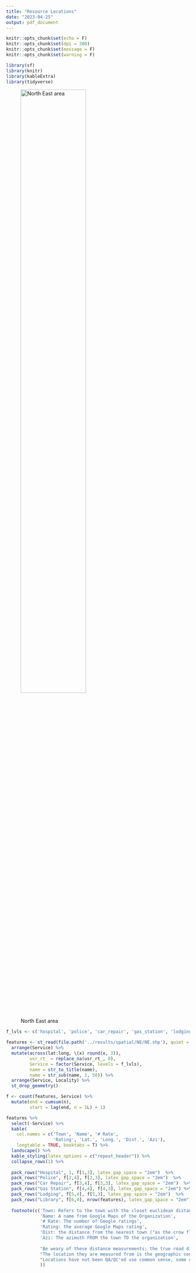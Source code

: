 ```yaml
---
title: "Resource Locations"
date: "2023-04-25"
output: pdf_document
---
```



```r
knitr::opts_chunk$set(echo = F)
knitr::opts_chunk$set(dpi = 300) 
knitr::opts_chunk$set(message = F)
knitr::opts_chunk$set(warning = F)
```

```r
library(sf)
library(knitr)
library(kableExtra)
library(tidyverse)
```


![North East area](../results/maps/NE.png){height=65%}

\newpage


```r

f_lvls <- c('hospital', 'police', 'car_repair', 'gas_station', 'lodging', 'library')

features <- st_read(file.path('../results/spatial/NE/NE.shp'), quiet = T) %>% 
  arrange(Service) %>% 
  mutate(across(lat:long, \(x) round(x, 3)),
         usr_rt_ = replace_na(usr_rt_, 0), 
         Service = factor(Service, levels = f_lvls), 
         name = str_to_title(name), 
         name = str_sub(name, 1, 50)) %>% 
  arrange(Service, Locality) %>% 
  st_drop_geometry() 

f <- count(features, Service) %>% 
  mutate(end = cumsum(n), 
         start = lag(end, n = 1L) + 1)

features %>% 
  select(-Service) %>% 
  kable(
    col.names = c('Town', 'Name', '# Rate', 
                  'Rating', 'Lat.', 'Long.', 'Dist.', 'Azi'),
    longtable = TRUE, booktabs = T) %>% 
  landscape() %>% 
  kable_styling(latex_options = c("repeat_header")) %>% 
  collapse_rows(1) %>% 
  
  pack_rows("Hospital", 1, f[1,3], latex_gap_space = "2em")  %>% 
  pack_rows("Police", f[2,4], f[2,3], latex_gap_space = "2em")  %>% 
  pack_rows("Car Repair", f[3,4], f[3,3], latex_gap_space = "2em")  %>% 
  pack_rows("Gas Station", f[4,4], f[4,3], latex_gap_space = "2em") %>% 
  pack_rows("Lodging", f[5,4], f[5,3], latex_gap_space = "2em")  %>% 
  pack_rows("Library", f[6,4], nrow(features), latex_gap_space = "2em")  %>% 
  
  footnote(c('Town: Refers to the town with the closet euclidean distance ("as the crow flies") to the organization',
             'Name: A name from Google Maps of the Organization',
             '# Rate: The number of Google ratings',
             'Rating: the average Google Maps rating',
             'Dist: the distance from the nearest town ("as the crow flies")',
             'Azi: The azimuth FROM the town TO the organization', 
             
             "Be weary of these distance measurements; the true road distance in most instances will be greater.",
             "The location they are measured from is the geographic center of town, not a sensible region like cross streets.",
             "Locations have not been QA/QC'ed use common sense, some of these providers clearly suck."
             ))
  
  
```

